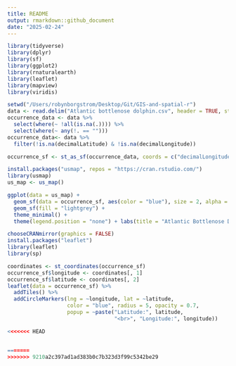 ```yaml
---
title: README
output: rmarkdown::github_document
date: "2025-02-24"
---
```


```r
library(tidyverse)
library(dplyr)
library(sf)
library(ggplot2)      
library(rnaturalearth) 
library(leaflet)
library(mapview)
library(viridis)
```

```r
setwd("/Users/robynborgstrom/Desktop/Git/GIS-and-spatial-r")
data <- read.delim("Atlantic bottlenose dolphin.csv", header = TRUE, stringsAsFactors = FALSE)
occurrence_data <- data %>%
  select(where(~ !all(is.na(.)))) %>%
  select(where(~ any(!. == ""))) 
occurrence_data<- data %>%
  filter(!is.na(decimalLatitude) & !is.na(decimalLongitude))

```

```r

occurrence_sf <- st_as_sf(occurrence_data, coords = c("decimalLongitude", "decimalLatitude"), crs = 4326)


```

```r
install.packages("usmap", repos = "https://cran.rstudio.com/")
library(usmap)
us_map <- us_map()

ggplot(data = us_map) +
  geom_sf(data = occurrence_sf, aes(color = "blue"), size = 2, alpha = 0.6) +
  geom_sf(fill = "lightgrey") +  
  theme_minimal() +
  theme(legend.position = "none") + labs(title = "Atlantic Bottlenose Dolphin Occurrences (1992-2003)")

```

```r
chooseCRANmirror(graphics = FALSE)
install.packages("leaflet")
library(leaflet)
library(sp)

coordinates <- st_coordinates(occurrence_sf)
occurrence_sf$longitude <- coordinates[, 1]
occurrence_sf$latitude <- coordinates[, 2]
leaflet(data = occurrence_sf) %>%
  addTiles() %>%  
  addCircleMarkers(lng = ~longitude, lat = ~latitude, 
                   color = "blue", radius = 5, opacity = 0.7,
                   popup = ~paste("Latitude:", latitude, 
                                  "<br>", "Longitude:", longitude))

<<<<<<< HEAD


=======
>>>>>>> 9210a2c397ad1ad383b0c7b323d3f99c5342be29
```

